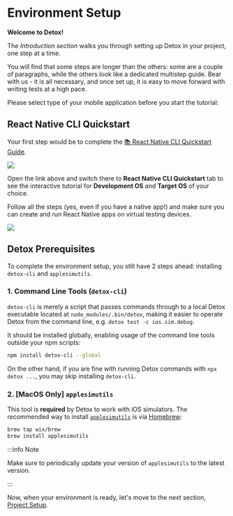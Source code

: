 

# Environment Setup

**Welcome to Detox!**

The _Introduction section_ walks you through setting up Detox in your project, one step at a time.

You will find that some steps are longer than the others: some are a couple of paragraphs, while the others look like a dedicated multistep guide.
Bear with us - it is all necessary, and once set up, it is easy to move forward with writing tests at a high pace.

Please select type of your mobile application before you start the tutorial:

<Tabs groupId="appType">
    <TabItem value="start-rn" label="React Native" default />
    <TabItem value="start-expo" label="Expo">
        <IntroExpo />
    </TabItem>
    <TabItem value="start-other" label="Other">
        <IntroOther />
    </TabItem>
</Tabs>

## React Native CLI Quickstart

Your first step would be to complete the
[📚 React Native CLI Quickstart Guide](https://reactnative.dev/docs/next/environment-setup).

![](../img/rn-env.png)

<p>
    Open the link above and switch there to <b>React Native CLI Quickstart</b> tab to see
    the interactive tutorial for <b>Development OS</b> and <b>Target OS</b> of your choice.
</p>

<p>
    Follow all
    the steps <span style={{color: 'red'}}>(yes, even if you have a native app!)</span> and
    make sure you can create and run React Native apps on virtual testing devices.
</p>

![](../img/rn-env-done.png)

## Detox Prerequisites

To complete the environment setup, you still have 2 steps ahead: installing `detox-cli` and `applesimutils`.

### 1. Command Line Tools (`detox-cli`)

`detox-cli` is merely a script that passes commands through to
a local Detox executable located at `node_modules/.bin/detox`,
making it easier to operate Detox from the command line, e.g. `detox test -c ios.sim.debug`.

It should be installed globally, enabling usage of the command line tools outside your npm scripts:

```bash npm2yarn
npm install detox-cli --global
```

On the other hand, if you are fine with running Detox commands with `npx detox ...`, you may skip installing `detox-cli`.

### 2. [MacOS Only] `applesimutils`

This tool is **required** by Detox to work with iOS simulators. The recommended way to install
[`applesimutils`](https://github.com/wix/AppleSimulatorUtils) is via [Homebrew](https://brew.sh):

```bash
brew tap wix/brew
brew install applesimutils
```

:::info Note

Make sure to periodically update your version of `applesimutils` to the latest version.

:::

Now, when your environment is ready, let's move to the next section, [Project Setup](project-setup.mdx).
